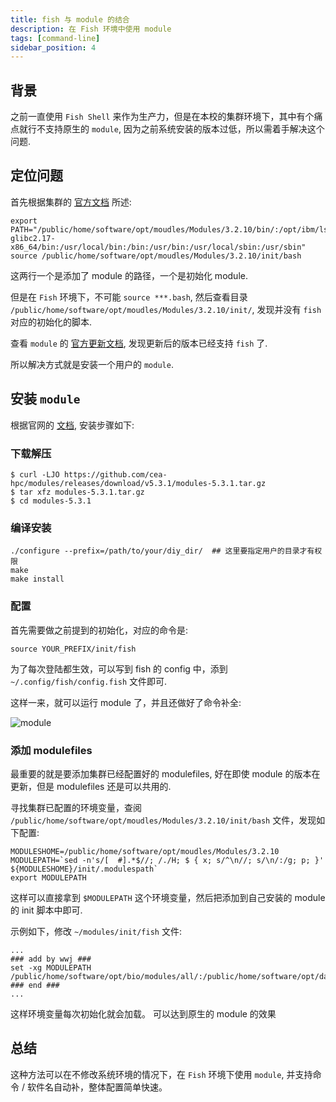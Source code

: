 ```yaml
---
title: fish 与 module 的结合
description: 在 Fish 环境中使用 module
tags: [command-line]
sidebar_position: 4
---
```


## 背景

之前一直使用 `Fish Shell` 来作为生产力，但是在本校的集群环境下，其中有个痛点就行不支持原生的 `module`, 因为之前系统安装的版本过低，所以需着手解决这个问题.

## 定位问题

首先根据集群的 [官方文档](http://hpc.ncpgr.cn/app/004-Module/#module_2) 所述:

```shell
export PATH="/public/home/software/opt/moudles/Modules/3.2.10/bin/:/opt/ibm/lsf/10.1/linux3.10-glibc2.17-x86_64/bin:/usr/local/bin:/bin:/usr/bin:/usr/local/sbin:/usr/sbin"
source /public/home/software/opt/moudles/Modules/3.2.10/init/bash
```

这两行一个是添加了 module 的路径，一个是初始化 module.

但是在 `Fish` 环境下，不可能 `source ***.bash`, 然后查看目录 `/public/home/software/opt/moudles/Modules/3.2.10/init/`, 发现并没有 `fish` 对应的初始化的脚本.

查看 `module` 的 [官方更新文档](https://modules.readthedocs.io/en/stable/MIGRATING.html), 发现更新后的版本已经支持 `fish` 了.

所以解决方式就是安装一个用户的 `module`.

## 安装 `module`

根据官网的 [文档](https://modules.readthedocs.io/en/stable/INSTALL.html), 安装步骤如下:

### 下载解压

```shell
$ curl -LJO https://github.com/cea-hpc/modules/releases/download/v5.3.1/modules-5.3.1.tar.gz
$ tar xfz modules-5.3.1.tar.gz
$ cd modules-5.3.1
```

### 编译安装

```shell
./configure --prefix=/path/to/your/diy_dir/  ## 这里要指定用户的目录才有权限
make
make install
```

### 配置

首先需要做之前提到的初始化，对应的命令是:

```shell
source YOUR_PREFIX/init/fish
```

为了每次登陆都生效，可以写到 fish 的 config 中，添到 `~/.config/fish/config.fish` 文件即可.

这样一来，就可以运行 module 了，并且还做好了命令补全:

![module](https://raw.githubusercontent.com/wjwei-handsome/wwjPic/main/img/20231023165751.png)

### 添加 modulefiles

最重要的就是要添加集群已经配置好的 modulefiles, 好在即使 module 的版本在更新，但是 modulefiles 还是可以共用的.

寻找集群已配置的环境变量，查阅 `/public/home/software/opt/moudles/Modules/3.2.10/init/bash` 文件，发现如下配置:

```shell
MODULESHOME=/public/home/software/opt/moudles/Modules/3.2.10
MODULEPATH=`sed -n's/[ 	#].*$//; /./H; $ { x; s/^\n//; s/\n/:/g; p; }' ${MODULESHOME}/init/.modulespath`
export MODULEPATH
```

这样可以直接拿到 `$MODULEPATH` 这个环境变量，然后把添加到自己安装的 module 的 init 脚本中即可.

示例如下，修改 `~/modules/init/fish` 文件:

```shell
...
### add by wwj ###
set -xg MODULEPATH /public/home/software/opt/bio/modules/all/:/public/home/software/opt/database/:/public/home/software/opt/genomes/
### end ###
...
```

这样环境变量每次初始化就会加载。
可以达到原生的 module 的效果

## 总结

这种方法可以在不修改系统环境的情况下，在 `Fish` 环境下使用 `module`, 并支持命令 / 软件名自动补，整体配置简单快速。
